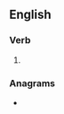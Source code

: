 ==English==

===Verb===
{{head|en|verb form}}

# {{en-past of|rile}}

===Anagrams===
* {{anagrams|en|Riedl|idler}}